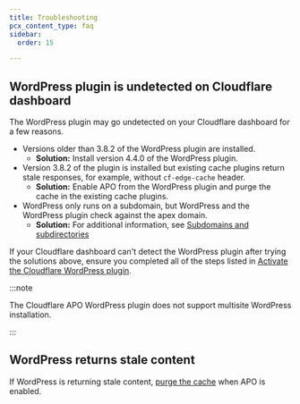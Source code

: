 ```yaml
---
title: Troubleshooting
pcx_content_type: faq
sidebar:
  order: 15

---
```


## WordPress plugin is undetected on Cloudflare dashboard

The WordPress plugin may go undetected on your Cloudflare dashboard for a few reasons.

* Versions older than 3.8.2 of the WordPress plugin are installed.
  * **Solution:** Install version 4.4.0 of the WordPress plugin.
* Version 3.8.2 of the plugin is installed but existing cache plugins return stale responses, for example, without `cf-edge-cache` header.
  * **Solution:** Enable APO from the WordPress plugin and purge the cache in the existing cache plugins.
* WordPress only runs on a subdomain, but WordPress and the WordPress plugin check against the apex domain.
  * **Solution:** For additional information, see [Subdomains and subdirectories](/automatic-platform-optimization/reference/subdomain-subdirectories/)

If your Cloudflare dashboard can't detect the WordPress plugin after trying the solutions above, ensure you completed all of the steps listed in [Activate the Cloudflare WordPress plugin](/automatic-platform-optimization/get-started/activate-cf-wp-plugin/).

:::note


The Cloudflare APO WordPress plugin does not support multisite WordPress installation.


:::

## WordPress returns stale content

If WordPress is returning stale content, [purge the cache](/cache/how-to/purge-cache/) when APO is enabled.

